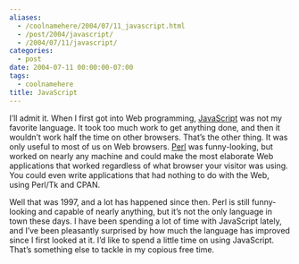 ```yaml
---
aliases:
  - /coolnamehere/2004/07/11_javascript.html
  - /post/2004/javascript/
  - /2004/07/11/javascript/
categories:
  - post
date: 2004-07-11 00:00:00-07:00
tags:
  - coolnamehere
title: JavaScript
---
```


I’ll admit it. When I first got into Web programming,
[JavaScript](http://en.wikipedia.org/wiki/JavaScript) was not my
favorite language. It took too much work to get anything done, and then
it wouldn’t work half the time on other browsers. That’s the other
thing. It was only useful to most of us on Web browsers.
[Perl](/tags/perl/) was funny-looking, but worked on nearly any machine
and could make the most elaborate Web applications that worked
regardless of what browser your visitor was using. You could even write
applications that had nothing to do with the Web, using Perl/Tk and
CPAN.

Well that was 1997, and a lot has happened since then. Perl is still
funny-looking and capable of nearly anything, but it’s not the only
language in town these days. I have been spending a lot of time with
JavaScript lately, and I’ve been pleasantly surprised by how much the
language has improved since I first looked at it. I’d like to spend a
little time on using JavaScript. That’s something else to tackle in my
copious free time.
